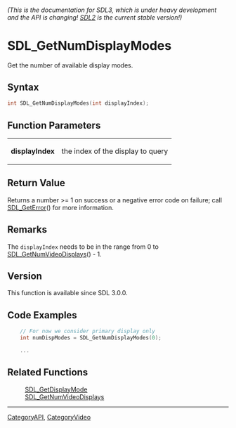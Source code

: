====== (This is the documentation for SDL3, which is under heavy development and the API is changing! [https://wiki.libsdl.org/ SDL2] is the current stable version!) ======
= SDL_GetNumDisplayModes =

Get the number of available display modes.

== Syntax ==

<syntaxhighlight lang='c'>
int SDL_GetNumDisplayModes(int displayIndex);
</syntaxhighlight>

== Function Parameters ==

{|
|'''displayIndex'''
|the index of the display to query
|}

== Return Value ==

Returns a number >= 1 on success or a negative error code on failure; call
[[SDL_GetError]]() for more information.

== Remarks ==

The <code>displayIndex</code> needs to be in the range from 0 to
[[SDL_GetNumVideoDisplays]]() - 1.

== Version ==

This function is available since SDL 3.0.0.

== Code Examples ==

<syntaxhighlight lang='c++'>
    // For now we consider primary display only
    int numDispModes = SDL_GetNumDisplayModes(0);

    ...
</syntaxhighlight>

== Related Functions ==

:[[SDL_GetDisplayMode]]
:[[SDL_GetNumVideoDisplays]]

----
[[CategoryAPI]], [[CategoryVideo]]


